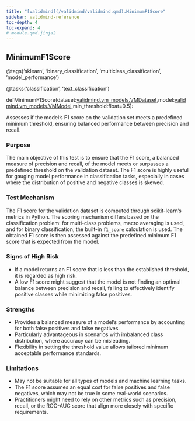 ```yaml
---
title: "[validmind](/validmind/validmind.qmd).MinimumF1Score"
sidebar: validmind-reference
toc-depth: 4
toc-expand: 4
# module.qmd.jinja2
---
```


<!-- function.qmd.jinja2 -->

## MinimumF1Score<span class="suffix"></span>

<!-- signatures.jinja2 -->

::: {.signature}

<span class="decorators"><span class="decorator">@<span class="n">tags(<span class="s">'sklearn'</span>, <span class="s">'binary_classification'</span>, <span class="s">'multiclass_classification'</span>, <span class="s">'model_performance'</span>)</span></span>

<span class="decorator">@<span class="n">tasks(<span class="s">'classification'</span>, <span class="s">'text_classification'</span>)</span></span> </span>

<span class="kw">def</span><span class="name">MinimumF1Score</span>(<span class="params"><span class="n">dataset</span><span class="p">:</span><a href="/validmind/validmind/vm_models.qmd#vmdataset">validmind.vm_models.VMDataset</a><span class="muted">,</span></span><span class="params"><span class="n">model</span><span class="p">:</span><a href="/validmind/validmind/vm_models.qmd#vmmodel">validmind.vm_models.VMModel</a><span class="muted">,</span></span><span class="params"><span class="n">min_threshold</span><span class="p">:</span><span class="nb">float</span><span class="o">=</span><span class="kc">0.5</span></span>):

:::

<!-- docstring.jinja2 -->

Assesses if the model's F1 score on the validation set meets a predefined minimum threshold, ensuring balanced performance between precision and recall.

### Purpose

The main objective of this test is to ensure that the F1 score, a balanced measure of precision and recall, of the model meets or surpasses a predefined threshold on the validation dataset. The F1 score is highly useful for gauging model performance in classification tasks, especially in cases where the distribution of positive and negative classes is skewed.

### Test Mechanism

The F1 score for the validation dataset is computed through scikit-learn's metrics in Python. The scoring mechanism differs based on the classification problem: for multi-class problems, macro averaging is used, and for binary classification, the built-in `f1_score` calculation is used. The obtained F1 score is then assessed against the predefined minimum F1 score that is expected from the model.

### Signs of High Risk

- If a model returns an F1 score that is less than the established threshold, it is regarded as high risk.
- A low F1 score might suggest that the model is not finding an optimal balance between precision and recall, failing to effectively identify positive classes while minimizing false positives.

### Strengths

- Provides a balanced measure of a model's performance by accounting for both false positives and false negatives.
- Particularly advantageous in scenarios with imbalanced class distribution, where accuracy can be misleading.
- Flexibility in setting the threshold value allows tailored minimum acceptable performance standards.

### Limitations

- May not be suitable for all types of models and machine learning tasks.
- The F1 score assumes an equal cost for false positives and false negatives, which may not be true in some real-world scenarios.
- Practitioners might need to rely on other metrics such as precision, recall, or the ROC-AUC score that align more closely with specific requirements.
